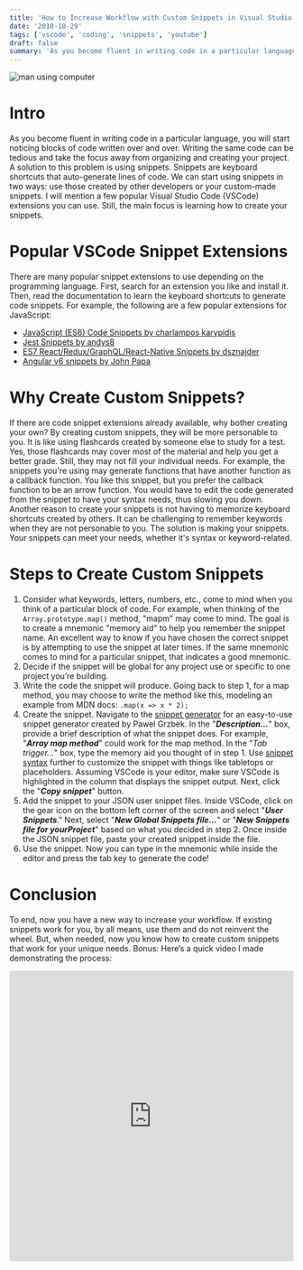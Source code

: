```yaml
---
title: 'How to Increase Workflow with Custom Snippets in Visual Studio Code'
date: '2018-10-29'
tags: ['vscode', 'coding', 'snippets', 'youtube']
draft: false
summary: 'As you become fluent in writing code in a particular language, you will start noticing blocks of code written over and over. Writing the same code can be tedious and take the focus away from organizing and creating your project. A solution to this problem is using snippets...'
---
```


<div className="text-center">
  <Image alt="man using computer" src="/static/images/snippets.jpeg" width={437} height={434} />
</div>

# Intro

As you become fluent in writing code in a particular language, you will start noticing blocks of code written over and over. Writing the same code can be tedious and take the focus away from organizing and creating your project. A solution to this problem is using snippets. Snippets are keyboard shortcuts that auto-generate lines of code. We can start using snippets in two ways: use those created by other developers or your custom-made snippets. I will mention a few popular Visual Studio Code (VSCode) extensions you can use. Still, the main focus is learning how to create your snippets.

# Popular VSCode Snippet Extensions

There are many popular snippet extensions to use depending on the programming language. First, search for an extension you like and install it. Then, read the documentation to learn the keyboard shortcuts to generate code snippets. For example, the following are a few popular extensions for JavaScript:

- [JavaScript (ES6) Code Snippets by charlampos karypidis](https://marketplace.visualstudio.com/items?itemName=xabikos.JavaScriptSnippets)
- [Jest Snippets by andys8](https://marketplace.visualstudio.com/items?itemName=andys8.jest-snippets)
- [ES7 React/Redux/GraphQL/React-Native Snippets by dsznajder](https://marketplace.visualstudio.com/items?itemName=dsznajder.es7-react-js-snippets)
- [Angular v6 snippets by John Papa](https://marketplace.visualstudio.com/items?itemName=johnpapa.Angular2)

# Why Create Custom Snippets?

If there are code snippet extensions already available, why bother creating your own? By creating custom snippets, they will be more personable to you. It is like using flashcards created by someone else to study for a test. Yes, those flashcards may cover most of the material and help you get a better grade. Still, they may not fill your individual needs. For example, the snippets you're using may generate functions that have another function as a callback function. You like this snippet, but you prefer the callback function to be an arrow function. You would have to edit the code generated from the snippet to have your syntax needs, thus slowing you down. Another reason to create your snippets is not having to memorize keyboard shortcuts created by others. It can be challenging to remember keywords when they are not personable to you. The solution is making your snippets. Your snippets can meet your needs, whether it's syntax or keyword-related.

# Steps to Create Custom Snippets

1. Consider what keywords, letters, numbers, etc., come to mind when you think of a particular block of code. For example, when thinking of the `Array.prototype.map()` method, "mapm" may come to mind. The goal is to create a mnemonic "memory aid" to help you remember the snippet name. An excellent way to know if you have chosen the correct snippet is by attempting to use the snippet at later times. If the same mnemonic comes to mind for a particular snippet, that indicates a good mnemonic.
2. Decide if the snippet will be global for any project use or specific to one project you’re building.
3. Write the code the snippet will produce. Going back to step 1, for a map method, you may choose to write the method like this, modeling an example from MDN docs: `.map(x => x * 2);`
4. Create the snippet. Navigate to the [snippet generator](https://snippet-generator.app/) for an easy-to-use snippet generator created by Pawel Grzbek. In the "**_Description…_**" box, provide a brief description of what the snippet does. For example, "**_Array map method_**" could work for the map method. In the "_Tab trigger…_" box, type the memory aid you thought of in step 1. Use [snippet syntax](https://code.visualstudio.com/docs/editor/userdefinedsnippets#_snippet-syntax) further to customize the snippet with things like tabletops or placeholders. Assuming VSCode is your editor, make sure VSCode is highlighted in the column that displays the snippet output. Next, click the "**_Copy snippet_**" button.
5. Add the snippet to your JSON user snippet files. Inside VSCode, click on the gear icon on the bottom left corner of the screen and select "**_User Snippets_**." Next, select "**_New Global Snippets file…_**" or "**_New Snippets file for yourProject_**" based on what you decided in step 2. Once inside the JSON snippet file, paste your created snippet inside the file.
6. Use the snippet. Now you can type in the mnemonic while inside the editor and press the tab key to generate the code!

# Conclusion

To end, now you have a new way to increase your workflow. If existing snippets work for you, by all means, use them and do not reinvent the wheel. But, when needed, now you know how to create custom snippets that work for your unique needs. Bonus: Here’s a quick video I made demonstrating the process:

<div style={{ marginBottom: '2em' }}>
  <iframe
    width="100%"
    height="515"
    src="https://www.youtube.com/embed/w-Xe5Fv6zQA"
    title="YouTube video player"
    frameBorder="0"
    allow="accelerometer; autoplay; clipboard-write; encrypted-media; gyroscope; picture-in-picture"
    allowFullScreen
  ></iframe>
</div>

